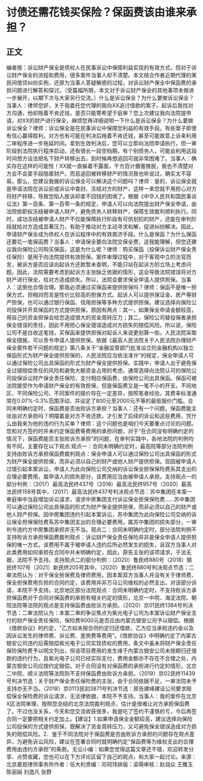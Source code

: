 # 讨债还需花钱买保险？保函费该由谁来承担？
## 正文
编者按：诉讼财产保全是债权人在民事诉讼中保障利益实现的有效方式，但对于诉讼财产保全的流程和费用，很多案件当事人却不清楚。本文结合作者近期代理的某民间借贷纠纷实例，还原为当事人答疑解惑的过程，对诉讼财产保全中保函费的承担问题进行解答和探讨。（受篇幅所限，本文对于诉讼财产保全的其他事项未做进一步展开，以期下次与大家另行交流。）什么是诉讼保全？为什么要做诉讼保全？当事人：律师您好，关于我委托您代理的我向XX追讨借款的案子。起诉后我找对方沟通，他却拖着不肯还钱，是否只能寄希望于庭审？您上次建议我向法院提申请，对XX的财产进行保全，麻烦您再详细说明一下什么是诉讼保全？为什么要做诉讼保全？律师：诉讼保全是在民事诉讼中保障您利益的有效手段。有些案子即使有信心赢得胜利，对方也有可能在判决后拖着不肯还钱，甚至可能故意上诉来利用二审程序进一步拖延时间。拿到生效判决后，您可以立即向法院申请执行，但一审阶段到法院执行程序启动，还有很长一段空档期，有个别债务人，可能会利用这段时间想方设法把名下财产转移出去，到时候再想追回可就非常困难了。当事人：确实存在这样的可能性！XX就一直躲着不露面，千方百计搪塞推脱，我也不清楚对方会不会耍手段隐匿财产。而且追回被转移财产的情况我也听说过，确实太不容易。那么，您建议我做的诉讼保全可以解决这个问题吗？律师：是的，诉讼保全就是申请法院在诉讼前或诉讼中查封、冻结对方的财产，这样一来您就不用担心对方将财产转移，导致您陷入胜诉却拿不回钱的困境了。根据《中华人民共和国民事诉讼法》第一百条、第一百零一条的规定，申请人可以向法院提出财产保全申请，由法院依职权冻结被申请人财产，避免债务人转移财产，保障生效裁判顺利执行。同时，成功冻结被申请人财产不仅能保障执行阶段有可供划扣的财产，还能在审判阶段就给对方造成显著压力，有助于推动对方主动寻求和解，促进纠纷解决。因此，申请财产保全成为债权人在诉讼程序中的有效救济手段。什么是保函？为什么保函还要花一笔保函费？当事人：申请保全要向法院交保全费，这我能理解，但您还建议我向保险公司购买保函，这是为什么呢？律师：购买保函（投保诉讼财产保全责任保险）是用于向法院提供有效担保。案件审理过程中，对于客观中立的法官而言，被诉方是否应该向起诉方还款暂未查明，不能只站在起诉方的立场上考虑问题。因此，法院需要考虑到起诉方主张缺乏依据的情形，这会导致法院错误将对方财产进行保全，给对方造成损失。所以，法院会要求保全申请人提供担保。当事人：这倒也合情合理。那我必须通过买保函来提供担保吗？律师：保函不是唯一担保方式，但相对而言是性价比较高的担保方式。起诉人可以提供保证金、房产等财产担保，也可以通过银行保函、信用担保等多种方式提供担保。建议选择向保险公司投保并开具保函的方式提供担保，原因有两点：其一，如果保全申请金额较高，用自己的资金担保会给您造成很大的资金周转压力；其二，保险公司替投保者承担保全错误的责任，因此不用担心保全错误造成对方损失的赔偿风险。所以说，保险公司不是白收这笔钱，买保函来提供担保对起诉人来说更划算一些。人民法院采取保全措施，可以责令申请人提供担保。依据《最高人民法院关于人民法院办理财产保全案件若干问题的规定》第八条关于“金融监管部门批准设立的金融机构以独立保函形式为财产保全提供担保的，人民法院应当依法准许”的规定，保全申请人可以通过保险公司出具保函的形式为财产保全提供担保。实践中，申请人出于避免保全过错赔偿责任的风险和避免大额资金占用的考虑，通常选择向法院认可的保险公司投保诉讼财产保全责任保险，支付相应保函费，由保险公司出具保函。保函可被法院接受作为申请财产保全的有效担保，但是保函费又是一笔不小的开支，不同地区、不同保险公司、不同案件的报价存在一定差异，按照笔者经验，其费率标准通常在0.07%-0.3%范围浮动，并设定了800元至2000元不等的最低报价门槛。合同未明确约定时，保函费是否由败诉方承担？当事人：还有一个问题，保函费能主张由对方承担吗？明摆着是对方不肯还款，才引发了后续的诉讼和这些费用，凭什么由我来为他的违约行为买单？律师：这个问题也是咱们今天要重点讨论的问题。您和对方签约时并未约定保函费等费用的承担问题，对于“在合同没有明确约定的情况下，保函费能否主张败诉方承担”的问题，在审判实践中，各地法院的判例均有不同，主要存在以下观点:观点一：合同未明确约定时，最高院等部分法院判例支持由败诉方承担保函费裁判观点：保全申请人可以通过保险公司出具保函的形式为财产保全提供担保，而非必须以自己的财产或他人财产提供担保。现因被申请人过错引起本案诉讼，申请人为此向保险公司交纳的诉讼保全担保保险费系其支出的合理必要费用，属申请人的损失部分，该费用应当由被申请人承担。支持观点一的部分判例：（2017）最高法民终437号（2018）最高法民终957号（2020）最高法民终158号其中，（2017）最高法民终437号判决观点节选：苏中集团在本案一审庭审中当庭增加诉讼请求，请求中房集团支付诉讼保全担保保险费……苏中集团可以通过保险公司出具保函的形式为财产保全提供担保，而非必须以自己的财产或他人财产担保。因中房集团违约引起本案诉讼，苏中集团为此向保险公司交纳的诉讼保全担保保险费系苏中集团支出的合理必要费用，属苏中集团的损失部分，一审判令违约方中房集团承担并无不当。观点二：合同未明确约定时，部分法院判例不支持败诉方承担保函费裁判观点：诉讼财产保全责任保险并非是保全申请人提供担保的唯一方式，该费用不属于被申请人违约后所必然发生的损失，且双方当事人对此类费用如何承担在合同中并未明确约定，因此，原告主张的该项请求，于法无据，法院不予支持。支持观点二的部分判例：（2020）鲁民终880号（2018）赣民终107号（2021）新民终205号其中，（2020）鲁民终880号判决观点节选：二审法院认为：对于保全担保费及律师费用，因本案双方当事人并没有关于律师费、保全担保费用负担的合同约定，该费用并非万马公司维权的必然支出，对该部分诉请，本院不予支持。北京地区部分法院观点：合同未明确约定时，不支持败诉方承担保函费对于合同对保函费的承担有相关约定的情形，北京一中院、海淀法院、朝阳法院等法院的观点是支持保函费由败诉方承担。（2020）京01民终1384号判决节选：二审法院认为：本案二审的争议焦点为紫光电子公司为本案诉讼财产保全支付的财产保全责任保险，保险费9000元是否应由内蒙古银安公司予以赔偿。根据《借款协议》的约定，“乙方如未按合同约定归还借款，乙方应当承担违约金以及因诉讼发生的律师费、诉讼费、差旅费等费用”。《借款协议》中明确约定了内蒙古银安公司违约后需赔偿紫光电子公司实现债权的费用，条文中虽未将财产保全责任保险保险费予以明文列出，但该项目费用的发生缘于内蒙古银安公司未按期归还借款的违约行为，且紫光电子公司已经实际支付，费用金额亦不存在不合理之处，内蒙古银安公司应按约定赔偿。对于合同没有对保函费的承担进行约定的情形，北京二中院、顺义法院等法院则不支持保函费由败诉方承担。（2019）京02民终11439号判决节选：关于财产保全责任保险费的主张，由于合同依据不足，一审法院未予支持亦无不当。（2018）京0113民初3871号判决节选：原告建峰建设公司要求赔偿保全保险费的诉讼请求，无法律依据，本院不予支持。当事人：我的案件在北京X区法院审理，按照您总结的北京法院裁判观点，估计是很难让对方承担保函费了。不过也没关系，今天和您交流收获很多，我是吃了签约不谨慎的亏，今后再签合同一定要把相关约定加上。【建议】1.如果申请保全金额较高，建议选择向保险公司投保的方式提供担保，既解决了资金周转压力，又可避免保全错误造成对方损失的赔偿风险。2．鉴于不同法院对于保函费是否由败诉方承担的问题存在观点差异，为避免诉讼风险，建议在签署合同时就明确约定“保函费等为维权支出的合理费用由违约方承担”的条款。无讼小编：如果您觉得这篇文章还不错，欢迎转发分享、点赞收藏，您也可以在下方评论区留下自己的观点，和大家一起讨论。来源：北京嘉观律师事务所作者：任大利责编：邓珂玮排版：梁萌审核：赵润众 王雅玉 陈丽娟 刘逸凡 张野